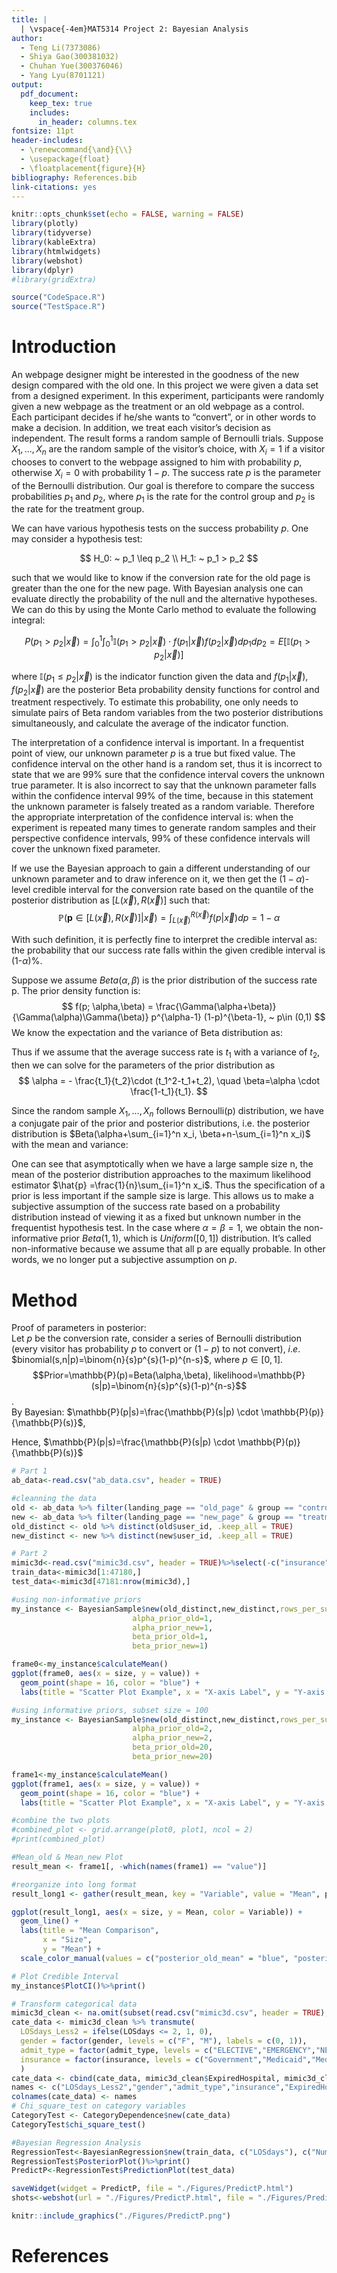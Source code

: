 ```yaml
---
title: |
  | \vspace{-4em}MAT5314 Project 2: Bayesian Analysis
author: 
  - Teng Li(7373086)
  - Shiya Gao(300381032) 
  - Chuhan Yue(300376046)
  - Yang Lyu(8701121)
output: 
  pdf_document: 
    keep_tex: true
    includes:
      in_header: columns.tex
fontsize: 11pt
header-includes: 
  - \renewcommand{\and}{\\}
  - \usepackage{float}
  - \floatplacement{figure}{H}
bibliography: References.bib
link-citations: yes
---
```


```r
knitr::opts_chunk$set(echo = FALSE, warning = FALSE)
library(plotly)
library(tidyverse)
library(kableExtra)
library(htmlwidgets)
library(webshot)
library(dplyr)
#library(gridExtra)
```

```r
source("CodeSpace.R")
source("TestSpace.R")
```

# Introduction
An webpage designer might be interested in the goodness of the new design compared with the old one. In this project we were given a data set from a designed experiment. In this experiment, participants were randomly given a new webpage as the treatment or an old webpage as a control. Each participant decides if he/she wants to "convert", or in other words to make a decision. In addition, we treat each visitor's decision as independent. The result forms a random sample of Bernoulli trials. Suppose $X_1,...,X_n$ are the random sample of the visitor's choice, with $X_i=1$ if a visitor chooses to convert to the webpage assigned to him with probability $p$, otherwise $X_i=0$ with probability $1-p$. The success rate $p$ is the parameter of the Bernoulli distribution. Our goal is therefore to compare the success probabilities $p_1$ and $p_2$, where $p_1$ is the rate for the control group and $p_2$ is the rate for the treatment group.

We can have various hypothesis tests on the success probability $p$. One may consider a hypothesis test:

$$
H_0: ~ p_1 \leq p_2 \\
H_1: ~ p_1 > p_2
$$

such that we would like to know if the conversion rate for the old page is greater than the one for the new page. With Bayesian analysis one can evaluate directly the probability of the null and the alternative hypotheses. We can do this by using the Monte Carlo method to evaluate the following integral:

$$
P(p_1 > p_2 |\vec{x}) = \int_0^1 \int_0^1 \mathbb{I}(p_1 > p_2 |\vec{x}) \cdot f(p_1|\vec{x})f(p_2|\vec{x})dp_1 dp_2 = E[\mathbb{I}(p_1 > p_2 |\vec{x})]
$$

where $\mathbb{I}(p_1 \leq p_2|\vec{x})$ is the indicator function given the data and $f(p_1|\vec{x})$, $f(p_2|\vec{x})$ are the posterior Beta probability density functions for control and treatment respectively. To estimate this probability, one only needs to simulate pairs of Beta random variables from the two posterior distributions simultaneously, and calculate the average of the indicator function. 

The interpretation of a confidence interval is important. In a frequentist point of view, our unknown parameter $p$ is a true but fixed value. The confidence interval on the other hand is a random set, thus it is incorrect to state that we are 99% sure that the confidence interval covers the unknown true parameter. It is also incorrect to say that the unknown parameter falls within the confidence interval 99% of the time, because in this statement the unknown parameter is falsely treated as a random variable. Therefore the appropriate interpretation of the confidence interval is: when the experiment is repeated many times to generate random samples and their perspective confidence intervals, 99% of these confidence intervals will cover the unknown fixed parameter.

If we use the Bayesian approach to gain a different understanding of our unknown parameter and to draw inference on it, we then get the ($1-\alpha$)-level credible interval for the conversion rate based on the quantile of the posterior distribution as $[L(\vec{x}), R(\vec{x})]$ such that:
$$
\mathbb{P}(\textbf{p} \in [L(\vec{x}), R(\vec{x})] |\vec{x}) = \int_{L(\vec{x})}^{R(\vec{x})} f(p|\vec{x})dp = 1-\alpha
$$

With such definition, it is perfectly fine to interpret the credible interval as: the probability that our success rate falls within the given credible interval is (1-$\alpha$)%. 

Suppose we assume $Beta(\alpha, \beta)$ is the prior distribution of the success rate p. The prior density function is:
$$
f(p; \alpha,\beta) = \frac{\Gamma(\alpha+\beta)}{\Gamma(\alpha)\Gamma(\beta)} p^{\alpha-1} (1-p)^{\beta-1}, ~ p\in (0,1)
$$
We know the expectation and the variance of Beta distribution as:

\begin{gather*}
E(p)= \frac{\alpha}{\alpha+\beta}\\
Var(p)= \frac{\alpha \beta}{(\alpha+\beta)^2(\alpha+\beta+1)}
\end{gather*}

Thus if we assume that the average success rate is $t_1$ with a variance of $t_2$, then we can solve for the parameters of the prior distribution as 
$$
\alpha = - \frac{t_1}{t_2}\cdot (t_1^2-t_1+t_2), \quad \beta=\alpha \cdot \frac{1-t_1}{t_1}.
$$ 

Since the random sample $X_1,...,X_n$ follows Bernoulli(p) distribution, we have a conjugate pair of the prior and posterior distributions, i.e. the posterior distribution is $Beta(\alpha+\sum_{i=1}^n x_i, \beta+n-\sum_{i=1}^n x_i)$ with the mean and variance:

\begin{gather*}
E(p|\vec{x})=\frac{\alpha+\sum_{i=1}^n x_i}{\alpha+\beta+n}\\
Var(p|\vec{x})=\frac{(\alpha+\sum_{i=1}^n x_i)(\beta+n-\sum_{i=1}^n x_i)}{(\alpha+\beta+n)^2(\alpha+\beta+n+1)}
\end{gather*}

One can see that asymptotically when we have a large sample size n, the mean of the posterior distribution approaches to the maximum likelihood estimator $\hat{p} =\frac{1}{n}\sum_{i=1}^n x_i$. Thus the specification of a prior is less important if the sample size is large. This allows us to make a subjective assumption of the success rate based on a probability distribution instead of viewing it as a fixed but unknown number in the frequentist hypothesis test. In the case where $\alpha=\beta=1$, we obtain the non-informative prior $Beta(1,1)$, which is $Uniform([0,1])$ distribution. It's called non-informative because we assume that all p are equally probable. In other words, we no longer put a subjective assumption on $p$.

# Method
Proof of parameters in posterior:  
Let $p$ be the conversion rate, consider a series of Bernoulli distribution (every visitor has probability $p$ to convert or $(1-p)$ to not convert), $i.e.$  $binomial(s,n|p)=\binom{n}{s}p^{s}(1-p)^{n-s}$, where $p\in[0,1]$.  
$$Prior=\mathbb{P}(p)=Beta(\alpha,\beta), likelihood=\mathbb{P}(s|p)=\binom{n}{s}p^{s}(1-p)^{n-s}$$.  
By Bayesian: $\mathbb{P}(p|s)=\frac{\mathbb{P}(s|p) \cdot \mathbb{P}(p)}{\mathbb{P}(s)}$,  

\begin{align*}
\mathbb{P}(s) &= \int \mathbb{P}(s|p) \cdot \mathbb{P}(p)dp \\  
&=\int_{0}^{1}\binom{n}{s}p^{s}(1-p)^{n-s}\frac{1}{B(\alpha,\beta)}p^{\alpha-1}(1-p)^{\beta-1}dp\\
&=\frac{\binom{n}{s}}{B(\alpha,\beta)}\int_{0}^{1}p^{s+\alpha-1}(1-p)^{n-s+\beta-1}dp\\
&=\binom{n}{s}\frac{B(s+\alpha,n+\beta-s)}{B(\alpha,\beta)}\int_{0}^{1}\underbrace{\frac{1}{B(s+\alpha,n+\beta-s)}p^{s+\alpha-1}(1-p)^{n+\beta-s-1}}_{this\ is \ a \ Beta \ with \ parameters\  s+\alpha,n+\beta-s}dp\\
&=\binom{n}{s}\frac{B(\alpha+s,\beta+n-s)}{B(\alpha,\beta)} \underbrace{\int_{0}^{1}Beta(\alpha+s,\beta+n-s)dp}_{equals\ 1\ since\ integral\ on\ [0,1]\ is\ 1\ for\ Beta}\\
&=\binom{n}{s}\frac{B(\alpha+s,\beta+n-s)}{B(\alpha,\beta)} 
\end{align*}

Hence, $\mathbb{P}(p|s)=\frac{\mathbb{P}(s|p) \cdot \mathbb{P}(p)}{\mathbb{P}(s)}$  
\begin{align*}
&=\frac{\binom{n}{s}p^{s}(1-p)^{n-s}\frac{1}{B(\alpha,\beta)}p^{\alpha-1}(1-p)^{\beta-1}}{\binom{n}{s}\frac{B(\alpha+s,\beta+n-s)}{B(\alpha,\beta)}}\\  
&=\frac{1}{B(\alpha+s,\beta+n-s)}p^{\alpha+s-1}(1-p)^{\beta+n-s-1}\\
&=Beta(\alpha+s,\beta+n-s)
\end{align*}

```r
# Part 1
ab_data<-read.csv("ab_data.csv", header = TRUE)

#cleanning the data
old <- ab_data %>% filter(landing_page == "old_page" & group == "control")
new <- ab_data %>% filter(landing_page == "new_page" & group == "treatment")
old_distinct <- old %>% distinct(old$user_id, .keep_all = TRUE)
new_distinct <- new %>% distinct(new$user_id, .keep_all = TRUE)

# Part 2
mimic3d<-read.csv("mimic3d.csv", header = TRUE)%>%select(-c("insurance", "religion", "marital_status"))%>%na.omit()
train_data<-mimic3d[1:47180,]
test_data<-mimic3d[47181:nrow(mimic3d),]
```

```r
#using non-informative priors
my_instance <- BayesianSample$new(old_distinct,new_distinct,rows_per_subset = 1000,
                           alpha_prior_old=1,
                           alpha_prior_new=1,
                           beta_prior_old=1,
                           beta_prior_new=1)

frame0<-my_instance$calculateMean()
ggplot(frame0, aes(x = size, y = value)) +
  geom_point(shape = 16, color = "blue") +
  labs(title = "Scatter Plot Example", x = "X-axis Label", y = "Y-axis Label")

#using informative priors, subset size = 100
my_instance <- BayesianSample$new(old_distinct,new_distinct,rows_per_subset = 1000,
                           alpha_prior_old=2,
                           alpha_prior_new=2,
                           beta_prior_old=20,
                           beta_prior_new=20)

frame1<-my_instance$calculateMean()
ggplot(frame1, aes(x = size, y = value)) +
  geom_point(shape = 16, color = "blue") +
  labs(title = "Scatter Plot Example", x = "X-axis Label", y = "Y-axis Label")

#combine the two plots
#combined_plot <- grid.arrange(plot0, plot1, ncol = 2)
#print(combined_plot)
```

```r
#Mean_old & Mean_new Plot
result_mean <- frame1[, -which(names(frame1) == "value")]

#reorganize into long format
result_long1 <- gather(result_mean, key = "Variable", value = "Mean", posterior_old_mean:posterior_new_mean)

ggplot(result_long1, aes(x = size, y = Mean, color = Variable)) +
  geom_line() +
  labs(title = "Mean Comparison",
       x = "Size",
       y = "Mean") +
  scale_color_manual(values = c("posterior_old_mean" = "blue", "posterior_new_mean" = "red"))
```

```r
# Plot Credible Interval
my_instance$PlotCI()%>%print()
```
```R
# Transform categorical data
mimic3d_clean <- na.omit(subset(read.csv("mimic3d.csv", header = TRUE),select = -marital_status))
cate_data <- mimic3d_clean %>% transmute(
  LOSdays_Less2 = ifelse(LOSdays <= 2, 1, 0), 
  gender = factor(gender, levels = c("F", "M"), labels = c(0, 1)), 
  admit_type = factor(admit_type, levels = c("ELECTIVE","EMERGENCY","NEWBORN","URGENT"), labels = c(0,1,2,3)),
  insurance = factor(insurance, levels = c("Government","Medicaid","Medicare","Private","Self Pay"), labels = c(0,1,2,3,4))
  )
cate_data <- cbind(cate_data, mimic3d_clean$ExpiredHospital, mimic3d_clean$LOSgroupNum)
names <- c("LOSdays_Less2","gender","admit_type","insurance","ExpiredHospital","LOSgroupNum")
colnames(cate_data) <- names
# Chi_square_test on category variables
CategoryTest <- CategoryDependence$new(cate_data)
CategoryTest$chi_square_test()
```

```r
#Bayesian Regression Analysis
RegressionTest<-BayesianRegression$new(train_data, c("LOSdays"), c("NumTransfers"), prior_sigma=c(8,10), prior_beta=list(m=c(0,0), V=matrix(c(10,3,4,6), nrow=2, byrow = TRUE)) )
RegressionTest$PosteriorPlot()%>%print()
PredictP<-RegressionTest$PredictionPlot(test_data)

saveWidget(widget = PredictP, file = "./Figures/PredictP.html")
shots<-webshot(url = "./Figures/PredictP.html", file = "./Figures/PredictP.png", delay = 1, zoom = 2, vheight = 400, vwidth = 500)
```

```r
knitr::include_graphics("./Figures/PredictP.png")
```


# References